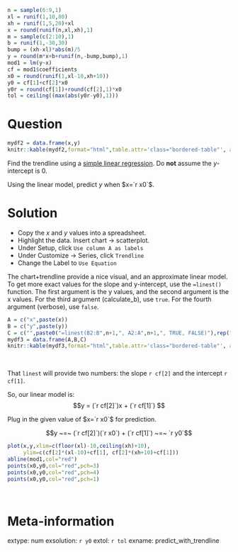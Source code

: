 ```r

n = sample(6:9,1)
xl = runif(1,10,80)
xh = runif(1,5,20)+xl
x = round(runif(n,xl,xh),1)
m = sample(c(2:10),1)
b = runif(1,-30,30)
bump = (xh-xl)*abs(m)/5
y = round(m*x+b+runif(n,-bump,bump),1)
mod1 = lm(y~x)
cf = mod1$coefficients
x0 = round(runif(1,xl-10,xh+10))
y0 = cf[1]+cf[2]*x0
y0r = round(cf[1])+round(cf[2],1)*x0
tol = ceiling((max(abs(y0r-y0),1)))
```


Question
========

<style type="text/css" rel="stylesheet">
.bordered-table {
    border-collapse: collapse;
    border-spacing: 0;
    border:2px solid #000000;
}
.bordered-table th {
    border:2px solid #000000;
    padding: 4px;
}
.bordered-table td{
    border:2px solid #000000;
    padding: 4px;
}
</style>

```r
mydf2 = data.frame(x,y)
knitr::kable(mydf2,format="html",table.attr='class="bordered-table"', align = "cc",row.names=F)
```

Find the trendline using a [simple linear regression](https://en.wikipedia.org/wiki/Simple_linear_regression){target="_blank"}. Do **not** assume the $y$-intercept is 0.

Using the linear model, predict $y$ when $x=`r x0`$.


Solution
========

* Copy the $x$ and $y$ values into a spreadsheet.
* Highlight the data. Insert chart $\to$ scatterplot.
* Under Setup, click `Use column A as labels`
* Under Customize $\to$ Series, click `Trendline`
* Change the Label to `Use Equation`

The chart+trendline provide a nice visual, and an approximate linear model. To get more exact values for the slope and y-intercept, use the `=linest()` function. The first argument is the y values, and the second argument is the x values. For the third argument (calculate_b), use `true`. For the fourth argument (verbose), use `false`.

```r
A = c("x",paste(x))
B = c("y",paste(y))
C = c("",paste0("=linest(B2:B",n+1,", A2:A",n+1,", TRUE, FALSE)"),rep("",n-1))
mydf3 = data.frame(A,B,C)
knitr::kable(mydf3,format="html",table.attr='class="bordered-table"', align = "cc",row.names=T)
```
\

That `linest` will provide two numbers: the slope `r cf[2]` and the intercept `r cf[1]`.

So, our linear model is:
$$y = (`r cf[2]`)x + (`r cf[1]`) $$

Plug in the given value of $x=`r x0`$ for prediction.

$$y ~=~ (`r cf[2]`)(`r x0`) + (`r cf[1]`) ~=~ `r y0`$$

```r
plot(x,y,xlim=c(floor(xl)-10,ceiling(xh)+10),
     ylim=c(cf[2]*(xl-10)+cf[1], cf[2]*(xh+10)+cf[1]))
abline(mod1,col="red")
points(x0,y0,col="red",pch=3)
points(x0,y0,col="red",pch=4)
points(x0,y0,col="red",pch=1)
```
\



Meta-information
============
extype: num
exsolution: `r y0`
extol: `r tol`
exname: predict_with_trendline